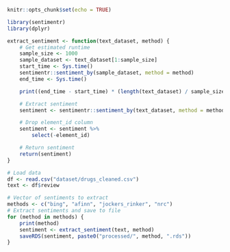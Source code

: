 
```r
knitr::opts_chunk$set(echo = TRUE)
```

```r
library(sentimentr)
library(dplyr)
```

```r
extract_sentiment <- function(text_dataset, method) {
    # Get estimated runtime
    sample_size <- 1000
    sample_dataset <- text_dataset[1:sample_size]
    start_time <- Sys.time()
    sentimentr::sentiment_by(sample_dataset, method = method)
    end_time <- Sys.time()

    print((end_time - start_time) * (length(text_dataset) / sample_size))

    # Extract sentiment
    sentiment <- sentimentr::sentiment_by(text_dataset, method = method)

    # Drop element_id column
    sentiment <- sentiment %>%
        select(-element_id)

    # Return sentiment
    return(sentiment)
}
```


```r
# Load data
df <- read.csv("dataset/drugs_cleaned.csv")
text <- df$review
```

```r
# Vector of sentiments to extract
methods <- c("bing", "afinn", "jockers_rinker", "nrc")
# Extract sentiments and save to file
for (method in methods) {
    print(method)
    sentiment <- extract_sentiment(text, method)
    saveRDS(sentiment, paste0("processed/", method, ".rds"))
}
```

```r

```